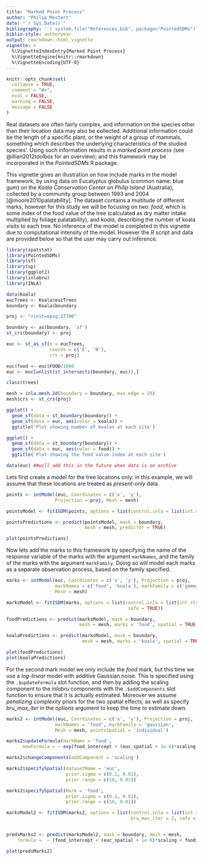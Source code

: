```yaml
---
title: "Marked Point Process"
author: "Philip Mostert"
date: "`r Sys.Date()`"
bibliography: '`r system.file("References.bib", package="PointedSDMs")`'
biblio-style: authoryear
output: rmarkdown::html_vignette
vignette: >
  %\VignetteIndexEntry{Marked Point Process}
  %\VignetteEngine{knitr::rmarkdown}
  %\VignetteEncoding{UTF-8}
---
```


```r
knitr::opts_chunk$set(
  collapse = TRUE,
  comment = "#>",
  eval = FALSE,
  warning = FALSE,
  message = FALSE
)

```

Real datasets are often fairly complex, and information on the species other than their location data may also be collected. Additional information could be the length of a specific plant, or the weight of a group of mammals, something which describes the underlying characteristics of the studied species'. Using such information results in a *marked point process (*see @illian2012toolbox for an overview); and this framework may be incorporated in the *PointedSDMs* R package*.*

This vignette gives an illustration on how include marks in the model framework, by using data on Eucalyptus globulus (common name: blue gum) on the *Koala Conservation Center on Philip Island* (Australia), collected by a community group between 1993 and 2004 [@moore2010palatability]. The dataset contains a multitude of different marks, however for this study we will be focusing on two: *food*, which is some index of the food value of the tree (calculated as dry matter intake multiplied by foliage palatability), and *koala*, describing the number of koala visits to each tree. No inference of the model is completed in this vignette due to computational intensity of the model. However the *R* script and data are provided below so that the user may carry out inference.

```r
library(spatstat)
library(PointedSDMs)
library(sf)
library(sp)
library(ggplot2)
library(inlabru)
library(INLA)
```

```r

data(Koala)
eucTrees <- Koala$eucTrees
boundary <- Koala$boundary

```

```r

proj <- "+init=epsg:27700"

boundary <- as(boundary, 'sf')
st_crs(boundary) <- proj

euc <- st_as_sf(x = eucTrees,
                coords = c('E', 'N'),
                crs = proj)

euc$food <- euc$FOOD/1000
euc <- euc[unlist(st_intersects(boundary, euc)),]

class(trees)

mesh = inla.mesh.2d(boundary = boundary, max.edge = 20)
mesh$crs <- st_crs(proj)

ggplot() + 
  geom_sf(data = st_boundary(boundary)) + 
  geom_sf(data = euc, aes(color = koala)) + 
  ggtitle('Plot showing number of koalas at each site')

ggplot() + 
  geom_sf(data = st_boundary(boundary)) + 
  geom_sf(data = euc, aes(color = food)) + 
  ggtitle('Plot showing the food value index at each site')


```

```r

data(euc) ##will add this in the future when data is on archive

```

Lets first create a model for the tree locations only: in this example, we will assume that these locations are treated as *present-only* data.

```r

points <- intModel(euc, Coordinates = c('x', 'y'), 
                  Projection = proj, Mesh = mesh)

pointsModel <- fitISDM(points, options = list(control.inla = list(int.strategy = 'eb')))

pointsPredictions <- predict(pointsModel, mask = boundary,
                             mesh = mesh, predictor = TRUE)

plot(pointsPredictions)
```

Now lets add the marks to this framework by specifying the name of the response variable of the marks with the argument `markNames`, and the family of the marks with the argument `markFamily`. Doing so will model each marks as a separate observation process, based on the family specified.

```r

marks <- intModel(euc, Coordinates = c('x', 'y'), Projection = proj,
                  markNames = c('food', 'koala'), markFamily = c('gamma', 'poisson'),
                  Mesh = mesh)

marksModel <- fitISDM(marks, options = list(control.inla = list(int.strategy = 'eb'),
                                             safe = TRUE))

foodPredictions <- predict(marksModel, mask = boundary, 
                           mesh = mesh, marks = 'food', spatial = TRUE)

koalaPredictions <- predict(marksModel, mask = boundary, 
                            mesh = mesh, marks = 'koala', spatial = TRUE)

plot(foodPredictions)
plot(koalaPredictions)
```

For the second mark model we only include the *food* mark, but this time we use a *log-linear* model with additive Gaussian noise. This is specified using the `.$updateFormula` slot function, and then by adding the scaling component to the *inlabru* components with the `.$addComponents` slot function to ensure that it is actually estimated. Moreover we assume *penalizing complexity* priors for the two spatial effects, as well as specify *bru_max_iter* in the *options* argument to keep the time to estimate down.

```r

marks2 <- intModel(euc, Coordinates = c('x', 'y'), Projection = proj,
                  markNames = 'food', markFamily = 'gaussian',
                  Mesh = mesh, pointsSpatial = 'individual')

marks2$updateFormula(markName = 'food', 
      newFormula = ~ exp(food_intercept + (euc_spatial + 1e-6)*scaling + food_spatial))

marks2$changeComponents(addComponent = 'scaling')

marks2$specifySpatial(datasetName = 'euc', 
                      prior.sigma = c(0.1, 0.01), 
                      prior.range = c(10, 0.01))

marks2$specifySpatial(Mark = 'food',  
                      prior.sigma = c(0.1, 0.01), 
                      prior.range = c(10, 0.01))

marksModel2 <- fitISDM(marks2, options = list(control.inla = list(int.strategy = 'eb'),
                                              bru_max_iter = 2, safe = TRUE))


predsMarks2 <- predict(marksModel2, mask = boundary, mesh = mesh,
    formula =  ~ (food_intercept + (euc_spatial + 1e-6)*scaling + food_spatial))

plot(predsMarks2)
```
